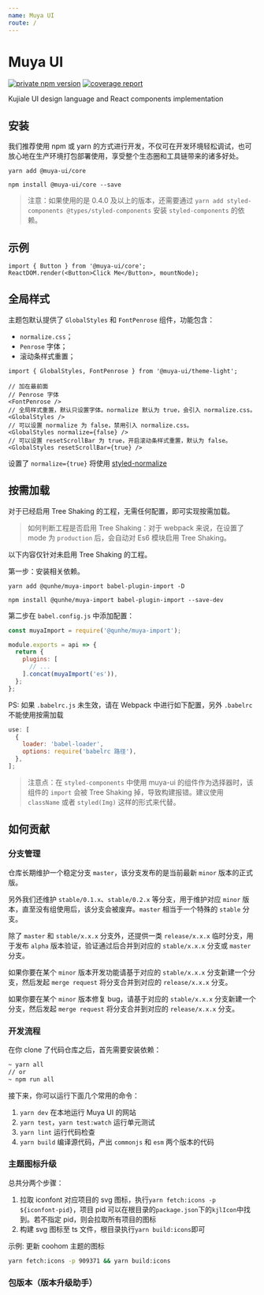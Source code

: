 ```yaml
---
name: Muya UI
route: /
---
```



# Muya UI

[![private npm version](http://npm-registry.qunhequnhe.com:7002/badge/v/@muya-ui/core.svg?style=flat)](http://npm-registry.qunhequnhe.com:7002/package/@muya-ui/core) [![coverage report](https://gitlab.qunhequnhe.com/muya-ui/muya-ui/badges/master/coverage.svg)](./public/coverage/index.html)

Kujiale UI design language and React components implementation

## 安装

我们推荐使用 npm 或 yarn 的方式进行开发，不仅可在开发环境轻松调试，也可放心地在生产环境打包部署使用，享受整个生态圈和工具链带来的诸多好处。

```shell
yarn add @muya-ui/core
```

```shell
npm install @muya-ui/core --save
```

> 注意：如果使用的是 0.4.0 及以上的版本，还需要通过 `yarn add styled-components @types/styled-components` 安装 `styled-components` 的依赖。

## 示例

```tsx
import { Button } from '@muya-ui/core';
ReactDOM.render(<Button>Click Me</Button>, mountNode);
```

## 全局样式

主题包默认提供了 `GlobalStyles` 和 `FontPenrose` 组件，功能包含：

- `normalize.css`；
- `Penrose` 字体；
- 滚动条样式重置；

```
import { GlobalStyles, FontPenrose } from '@muya-ui/theme-light';

// 加在最前面
// Penrose 字体
<FontPenrose />
// 全局样式重置，默认只设置字体。normalize 默认为 true，会引入 normalize.css。
<GlobalStyles />
// 可以设置 normalize 为 false，禁用引入 normalize.css。
<GlobalStyles normalize={false} />
// 可以设置 resetScrollBar 为 true，开启滚动条样式重置，默认为 false。
<GlobalStyles resetScrollBar={true} />
```

设置了 `normalize={true}` 将使用 [styled-normalize](https://github.com/sergeysova/styled-normalize)

## 按需加载

对于已经启用 Tree Shaking 的工程，无需任何配置，即可实现按需加载。

> 如何判断工程是否启用 Tree Shaking：对于 webpack 来说，在设置了 mode 为 `production` 后，会自动对 Es6 模块启用 Tree Shaking。

以下内容仅针对未启用 Tree Shaking 的工程。

第一步：安装相关依赖。

```shell
yarn add @qunhe/muya-import babel-plugin-import -D
```

```shell
npm install @qunhe/muya-import babel-plugin-import --save-dev
```

第二步在 `babel.config.js` 中添加配置：

```js
const muyaImport = require('@qunhe/muya-import');

module.exports = api => {
  return {
    plugins: [
      // ...
    ].concat(muyaImport('es')),
  };
};
```

PS: 如果 `.babelrc.js` 未生效，请在 Webpack 中进行如下配置，另外 `.babelrc` 不能使用按需加载

```js
use: [
  {
    loader: 'babel-loader',
    options: require('babelrc 路径'),
  },
];
```

> 注意点：在 `styled-components` 中使用 muya-ui 的组件作为选择器时，该组件的 `import` 会被 Tree Shaking 掉，导致构建报错。建议使用 `className` 或者 `styled(Img)` 这样的形式来代替。

## 如何贡献

### 分支管理

仓库长期维护一个稳定分支 `master`，该分支发布的是当前最新 `minor` 版本的正式版。

另外我们还维护 `stable/0.1.x`、`stable/0.2.x` 等分支，用于维护对应 `minor` 版本，直至没有组使用后，该分支会被废弃。`master` 相当于一个特殊的 `stable` 分支。

除了 `master` 和 `stable/x.x.x` 分支外，还提供一类 `release/x.x.x` 临时分支，用于发布 `alpha` 版本验证，验证通过后合并到对应的 `stable/x.x.x` 分支或 `master` 分支。

如果你要在某个 `minor` 版本开发功能请基于对应的 `stable/x.x.x` 分支新建一个分支，然后发起 `merge request` 将分支合并到对应的 `release/x.x.x` 分支。

如果你要在某个 `minor` 版本修复 bug，请基于对应的 `stable/x.x.x` 分支新建一个分支，然后发起 `merge request` 将分支合并到对应的 `release/x.x.x` 分支。

### 开发流程

在你 clone 了代码仓库之后，首先需要安装依赖：

```bash
~ yarn all
// or
~ npm run all
```

接下来，你可以运行下面几个常用的命令：

1. `yarn dev` 在本地运行 Muya UI 的网站
2. `yarn test`，`yarn test:watch` 运行单元测试
3. `yarn lint` 运行代码检查
4. `yarn build` 编译源代码，产出 `commonjs` 和 `esm` 两个版本的代码

### 主题图标升级

总共分两个步骤：

1. 拉取 iconfont 对应项目的 svg 图标，执行`yarn fetch:icons -p ${iconfont-pid}`，项目 pid 可以在根目录的`package.json`下的`kjlIcon`中找到。若不指定 pid，则会拉取所有项目的图标
2. 构建 svg 图标至 ts 文件，根目录执行`yarn build:icons`即可

示例: 更新 coohom 主题的图标

```bash
yarn fetch:icons -p 909371 && yarn build:icons
```

### 包版本（版本升级助手）

<VersionTable />
